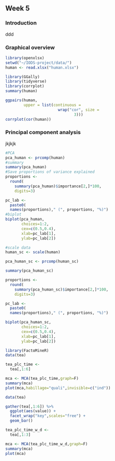 ## Week 5

### Introduction

ddd

### Graphical overview

```r
library(openxlsx)
setwd("~/IODS-project/data/")
human <- read.xlsx("human.xlsx")

library(GGally)
library(tidyverse)
library(corrplot)
summary(human)

ggpairs(human,
        upper = list(continuous =
                       wrap("cor", size =
                              3)))
corrplot(cor(human))

```

### Principal component analysis
jkjkjk

```r

#PCA
pca_human <- prcomp(human)
#summary
summary(pca_human)
#Save proportions of variance explained
proportions <-
  round(
    summary(pca_human)$importance[2,]*100,
    digits=3)

pc_lab <- 
  paste0(
  names(proportions)," (", proportions, "%)")
#biplot
biplot(pca_human, 
       choices=1:2,
       cex=c(0.5,0.4),
       xlab=pc_lab[1],
       ylab=pc_lab[2])


```

```r
#scale data
human_sc <- scale(human)

pca_human_sc <- prcomp(human_sc)

summary(pca_human_sc)

proportions <-
  round(
    summary(pca_human_sc)$importance[2,]*100,
    digits=3)

pc_lab <- 
  paste0(
  names(proportions)," (", proportions, "%)")

biplot(pca_human_sc, 
       choices=1:2,
       cex=c(0.5,0.4),
       xlab=pc_lab[1],
       ylab=pc_lab[2])

```


```r
library(FactoMineR)
data(tea)

tea_plc_time <-
  tea[,1:6]

mca <- MCA(tea_plc_time,graph=F)
summary(mca)
plot(mca,habillage="quali",invisible=c("ind"))

```

```r

data(tea)

gather(tea[,1:6]) %>% 
  ggplot(aes(value)) + 
  facet_wrap("key",scales="free") + 
  geom_bar()

tea_plc_time_w_d <-
  tea[,1:3]

mca <- MCA(tea_plc_time_w_d,graph=F)
summary(mca)
plot(mca)

```
